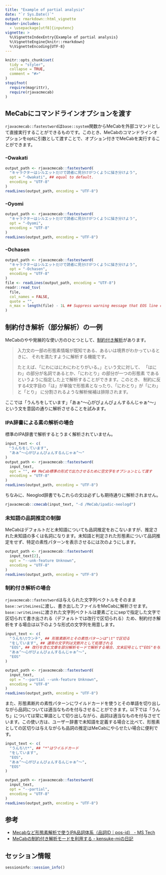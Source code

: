 ```yaml
---
title: "Example of partial analysis"
date: "`r Sys.Date()`"
output: rmarkdown::html_vignette
header-includes:
  - \usepackage[utf8]{inputenc}
vignette: >
  %\VignetteIndexEntry{Example of partial analysis}
  %\VignetteEngine{knitr::rmarkdown}
  %\VignetteEncoding{UTF-8}
---
```


```r
knitr::opts_chunk$set(
  tidy = "styler",
  collapse = TRUE,
  comment = "#>"
)
stopifnot(
  require(magrittr),
  require(rjavacmecab)
)
```

## MeCabにコマンドラインオプションを渡す

`rjavacmecab::fastestword`は`base::system`関数からMeCabを外部コマンドとして直接実行することができるものです。このとき、MeCabのコマンドラインオプションをoptに引数として渡すことで、オプション付きでMeCabを実行することができます。

### -Owakati

```r
output_path <- rjavacmecab::fastestword(
  "キャラクターはシルエットだけで読者に見分けがつくように描き分けよう",
  opt = "-Owakati", ## equal to default.
  encoding = "UTF-8"
)
readLines(output_path, encoding = "UTF-8")
```

### -Oyomi

```r
output_path <- rjavacmecab::fastestword(
  "キャラクターはシルエットだけで読者に見分けがつくように描き分けよう",
  opt = "-Oyomi",
  encoding = "UTF-8"
)
readLines(output_path, encoding = "UTF-8")
```

### -Ochasen

```r
output_path <- rjavacmecab::fastestword(
  "キャラクターはシルエットだけで読者に見分けがつくように描き分けよう",
  opt = "-Ochasen",
  encoding = "UTF-8"
)
file <- readLines(output_path, encoding = "UTF-8")
readr::read_tsv(
  file,
  col_names = FALSE,
  quote = "",
  n_max = length(file) - 1L ## Suppress warning message that EOS line can't be parsed.
)
```

## 制約付き解析（部分解析）の一例

MeCabのやや発展的な使い方のひとつとして、[制約付き解析](https://taku910.github.io/mecab/partial.html)があります。

> 入力文の一部の形態素情報が既知である、あるいは境界がわかっているときに、 それを満たすように解析する機能です。
>
> たとえば、「にわにはにわにわとりがいる。」という文に対して、 「はにわ」の部分が名詞であるとか、「にわとり」の部分が一つの形態素 であるというように指定した上で解析することができます。このとき、 制約に反する4文字目の「は」が単独で形態素となったり、「にわとり」が「にわ」と「とり」 に分割されるような解析候補は排除されます。

ここでは「うんちをしています」「あぁ\^～心がぴょんぴょんするんじゃぁ\^～」という文を意図の通りに解析させることを試みます。

### IPA辞書による素の解析の場合

標準のIPA辞書で解析するとうまく解析されていません。

```r
input_text <- c(
　"うんちをしています",
  "あぁ^～心がぴょんぴょんするんじゃぁ^～"
)
output_path <- rjavacmecab::fastestword(
  input_text,
  opt = "", ## MeCab標準の形式で出力させるために空文字をオプションとして渡す
  encoding = "UTF-8"
)
readLines(output_path, encoding = "UTF-8")
```

ちなみに、Neoglod辞書でもこれらの文は必ずしも期待通りに解析されません。

```r
rjavacmecab::cmecab(input_text, "-d /MeCab/ipadic-neologd")
```

### 未知語の品詞推定の制御

MeCabはデフォルトだと未知語についても品詞推定をおこないますが、推定された未知語の多くは名詞になります。未知語と判定された形態素について品詞推定をせず、特定の素性パターンを表示させるには次のようにします。

```r
output_path <- rjavacmecab::fastestword(
  input_text[2],
  opt = "--unk-feature Unknown",
  encoding = "UTF-8"
)
readLines(output_path, encoding = "UTF-8")
```

### 制約付き解析の場合

`rjavacmecab::fastestword`は与えられた文字列ベクトルをそのまま`base::writeLines`に渡し、書き出したファイルをMeCabに解析させます。`base::writeLines`に渡された文字列ベクトルは要素ごとにsepで指定した文字で区切られて書き出される（デフォルトでは改行で区切られる）ため、制約付き解析をする場合は以下のような形式の文字列を用意します。

```r
input_text <- c(
  "うんち\tウンチ", ## 形態素断片とその素性パターンは"\t"で区切る
  "をしています", ## 通常の文字列は文断片として処理される
  "EOS", ## 改行を含む文章を部分解析モードで解析する場合、文末記号として"EOS"を与える
  "あぁ^～心がぴょんぴょんするんじゃぁ^～",
  "EOS"
)

output_path <- rjavacmecab::fastestword(
  input_text,
  opt = "--partial --unk-feature Unknown",
  encoding = "UTF-8"
)
readLines(output_path, encoding = "UTF-8")
```

また、形態素断片の素性パターンにワイルドカードを使うとその単語を切り出しながら品詞については適当なものを付与させることができます。以下では「うんち」については常に単語として切り出しながら、品詞は適当なものを付与させています。この使い方は、ユーザー辞書で未知語を定義する場合と比べて、形態素としての区切りは与えながらも品詞の推定はMeCabにやらせたい場合に便利です。

```r
input_text <- c(
  "うんち\t*", ## "*"はワイルドカード
  "をしています",
  "EOS",
  "あぁ^～心がぴょんぴょんするんじゃぁ^～",
  "EOS"
)

output_path <- rjavacmecab::fastestword(
  input_text,
  opt = "--partial",
  encoding = "UTF-8"
)
readLines(output_path, encoding = "UTF-8")
```

## 参考

- [Mecabなど形態素解析で使うIPA品詞体系（品詞ID｜pos-id） - MS Tech](http://miner.hatenablog.com/entry/323)
- [MeCabの制約付き解析モードを利用する - kensuke-miの日記](http://kensuke-mi.hatenablog.com/entry/2015/03/09/213528)

## セッション情報

```r
sessioninfo::session_info()
```
